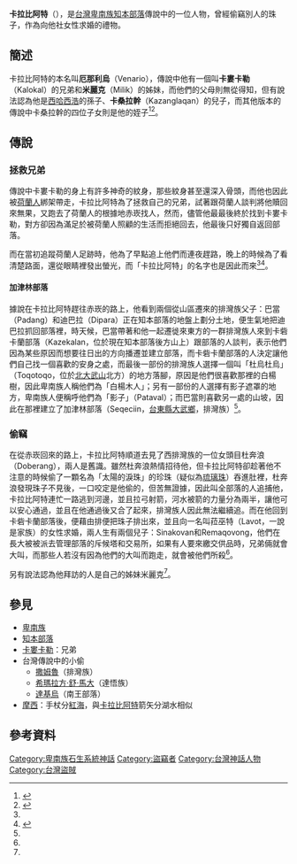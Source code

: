 '''卡拉比阿特'''（{{lang-pyu|Karapiat}}），是[[台灣|台灣]][[卑南族|卑南族]][[知本部落|知本部落]]傳說中的一位人物，曾經偷竊別人的珠子，作為向他社女性求婚的禮物。
==簡述==
卡拉比阿特的本名叫'''厄那利烏'''（Venario），傳說中他有一個叫'''卡婁卡勒'''（Kalokal）的兄弟和'''米麗克'''（Milik）的姊妹，而他們的父母則無從得知，但有說法認為他是[[西哈西浩|西哈西浩]]的孫子、'''卡桑拉幹'''（Kazanglaqan）的兒子，而其他版本的傳說中卡桑拉幹的四位子女則是他的姪子<ref name="台灣原住民史-卑南族史篇">{{cite book |last= |first= |date=1998-12-01|title=台灣原住民史-卑南族史篇|url=https://tm.ncl.edu.tw/article?u=022_001_00000738&lang=chn|location= |publisher=國史館台灣文獻館|page= |isbn=9789570231434|author=宋龍生}}</ref><ref name="台灣高砂族系統所屬の研究">{{cite book|last=|first=|date=1996|title=台灣高砂族系統所屬の研究|url=http://www.smcbook.com.tw/smc/index.php?route=product/product&product_id=199|location=|publisher=南天書局|page=|isbn=9789576383052|author=台北帝國大學|access-date=2021-08-17|archive-date=2020-10-18|archive-url=https://web.archive.org/web/20201018070025/http://www.smcbook.com.tw/smc/index.php?route=product%2Fproduct&product_id=199|dead-url=yes}}</ref>。
==傳說==
===拯救兄弟===
{{main|卡婁卡勒}}
傳說中卡婁卡勒的身上有許多神奇的紋身，那些紋身甚至還深入骨頭，而他也因此被[[荷蘭東印度公司|荷蘭人]]綁架帶走，卡拉比阿特為了拯救自己的兄弟，試著跟荷蘭人談判將他贖回來無果，又跑去了荷蘭人的根據地赤崁找人，然而，儘管他最最後終於找到卡婁卡勒，對方卻因為滿足於被荷蘭人照顧的生活而拒絕回去，他最後只好獨自返回部落。

而在當初追蹤荷蘭人足跡時，他為了早點追上他們而連夜趕路，晚上的時候為了看清楚路面，還從眼睛裡發出螢光，而「卡拉比阿特」的名字也是因此而來<ref name="台灣原住民史-卑南族史篇"/><ref name="臺灣南島民族起源神話與傳說比較研究">{{cite book |last= |first= |date=1999|title=臺灣南島民族起源神話與傳說比較研究|url=http://www.tipp.org.tw/research_article.asp?F_ID=61272&FT_No=7|location= |publisher=行政院原住民族委員會|page= |isbn=|author=行政院原住民族委員會}}</ref>。
====加津林部落====
據說在卡拉比阿特趕往赤崁的路上，他看到兩個從山區遷來的排灣族父子：巴當（Padang）和迪巴拉（Dipara）正在知本部落的地盤上劃分土地，便生氣地把迪巴拉抓回部落裡，時天候，巴當帶著和他一起遷徙來東方的一群排灣族人來到卡砦卡蘭部落（Kazekalan，位於現在知本部落後方山上）跟部落的人談判，表示他們因為某些原因而想要往日出的方向播遷並建立部落，而卡砦卡蘭部落的人決定讓他們自己找一個喜歡的安身之處，而最後一部份的排灣族人選擇一個叫「杜烏杜烏」（Toqotoqo，位於[[北大武山|北大武山]]北方）的地方落腳，原因是他們很喜歡那裡的白楊樹，因此卑南族人稱他們為「白楊木人」；另有一部份的人選擇有影子遮罩的地方，卑南族人便稱呼他們為「影子」（Pataval）；而巴當則喜歡另一處的山坡，因此在那裡建立了加津林部落（Seqeciin，[[台東縣|台東縣]][[大武鄉_(台灣)|大武鄉]]，排灣族）<ref name="台灣原住民史-卑南族史篇"/>。

===偷竊===
在從赤崁回來的路上，卡拉比阿特順道去見了西排灣族的一位女頭目杜奔浪（Doberang），兩人是舊識。雖然杜奔浪熱情招待他，但卡拉比阿特卻趁著他不注意的時候偷了一顆名為「太陽的淚珠」的珍珠（疑似為[[排灣琉璃珠|琉璃珠]]）吞進肚裡，杜奔浪發現珠子不見後，一口咬定是他偷的，但苦無證據，因此叫全部落的人追捕他，卡拉比阿特連忙一路逃到河邊，並且拉弓射箭，河水被箭的力量分為兩半，讓他可以安心通過，並且在他通過後又合了起來，排灣族人因此無法繼續追。而在他回到卡砦卡蘭部落後，便藉由排便把珠子排出來，並且向一名叫菈巫特（Lavot，一說是家族）的女性求婚，兩人生有兩個兒子：Sinakovan和Remaqovong，他們在長大被被派去管理部落的斥候塔和交易所，如果有人要來繳交供品時，兄弟倆就會大叫，而那些人若沒有因為他們的大叫而跑走，就會被他們所殺<ref name="台灣原住民史-卑南族史篇"/>。

另有說法認為他拜訪的人是自己的姊妹米麗克<ref name="臺灣南島民族起源神話與傳說比較研究"/>。
==參見==
*[[卑南族|卑南族]]
*[[知本部落|知本部落]]
*[[卡婁卡勒|卡婁卡勒]]：兄弟
*台灣傳說中的小偷
**[[撒姆魯|撒姆魯]]（排灣族）
**[[希瑪拉方·舒·馬大|希瑪拉方·舒·馬大]]（達悟族）
**[[達基烏|達基烏]]（南王部落）
*[[摩西|摩西]]：手杖分[[紅海|紅海]]，與[[卡拉比阿特|卡拉比阿特]]箭矢分湖水相似

==參考資料==
{{reflist}}
[[Category:卑南族石生系統神話|Category:卑南族石生系統神話]]
[[Category:盜竊者|Category:盜竊者]]
[[Category:台灣神話人物|Category:台灣神話人物]]
[[Category:台灣盜賊|Category:台灣盜賊]]